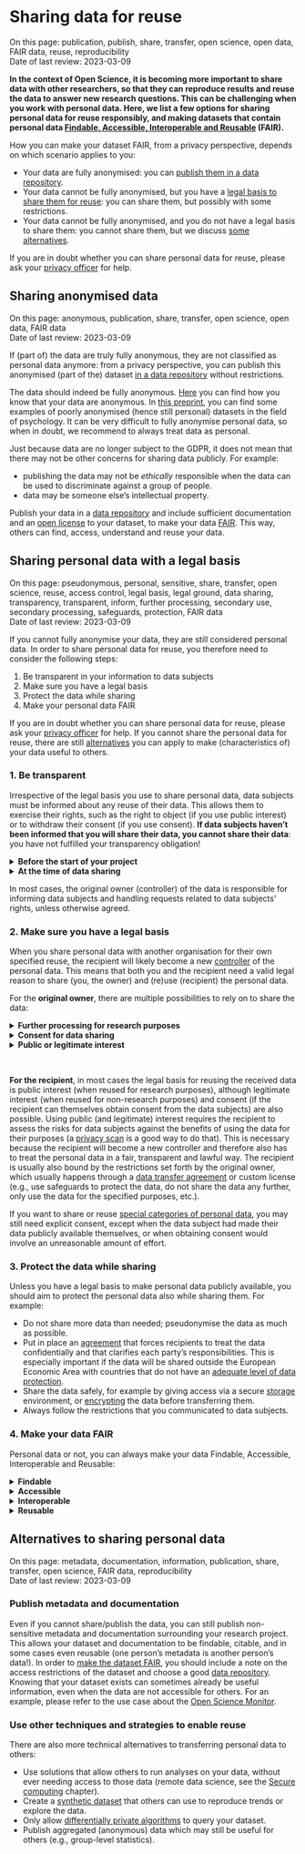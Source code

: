 # Sharing data for reuse {#data-sharing-reuse}

:::keywords
On this page: publication, publish, share, transfer, open science, open data,
FAIR data, reuse, reproducibility    
Date of last review: 2023-03-09
:::

**In the context of Open Science, it is becoming more important to share data with 
other researchers, so that they can reproduce results and reuse the data to 
answer new research questions. This can be challenging when you work with 
personal data. Here, we list a few options for sharing personal data for reuse 
responsibly, and making datasets that contain personal data 
[Findable, Accessible, Interoperable and Reusable](https://www.uu.nl/en/research/research-data-management/guides/how-to-make-your-data-fair){target="_blank"} 
(FAIR).**

How  you can make your dataset FAIR, from a privacy perspective, depends on 
which scenario applies to you:

- Your data are fully anonymised: you can 
[publish them in a data repository](#publish-anonymous-data).
- Your data cannot be fully anonymised, but you have a 
[legal basis to share them for reuse](#share-reuse-legal-basis): you can share 
them, but possibly with some restrictions.
- Your data cannot be fully anonymised, and you do not have a legal basis to 
share them: you cannot share them, but we discuss 
[some alternatives](#sharing-reuse-alternatives). 

If you are in doubt whether you can share personal data for reuse, please ask 
your [privacy officer](#support) for help. 

## Sharing anonymised data {#publish-anonymous-data}

:::keywords
On this page: anonymous, publication, share, transfer, open science, open data,
FAIR data    
Date of last review: 2023-03-09
:::

If (part of) the data are truly fully anonymous, they are not classified as 
personal data anymore: from a privacy perspective, you can publish this 
anonymised (part of the) dataset 
[in a data repository](https://www.uu.nl/en/research/research-data-management/guides/publishing-and-sharing-data){target="_blank"} 
without restrictions. 

:::warning
The data should indeed be fully anonymous. 
[Here](#pseudonymisation-anonymisation) you can find how you know that your data 
are anonymous. In 
[this preprint](https://doi.org/10.31234/osf.io/ybzu9){target="_blank"}, you 
can find some examples of poorly anonymised (hence still personal) datasets in 
the field of psychology. It can be very difficult to fully anonymise personal 
data, so when in doubt, we recommend to always treat data as personal.
:::

:::warning
Just because data are no longer subject to the GDPR, it does not mean that there 
may not be other concerns for sharing data publicly. For example:

- publishing the data may not be *ethically* responsible when the data can be 
used to discriminate against a group of people.
- data may be someone else’s intellectual property.
:::

:::fyi
Publish your data in a 
[data repository](https://tools.uu.nl/repository-decision-tool/){target="_blank"} 
and include sufficient documentation  and an 
[open license](https://www.uu.nl/en/research/research-data-management/guides/publishing-and-sharing-data){target="_blank"} 
to your dataset, to make your data 
[FAIR](https://www.uu.nl/en/research/research-data-management/guides/how-to-make-your-data-fair){target="_blank"}. 
This way, others can find, access, understand and reuse your data.
:::

## Sharing personal data with a legal basis {#share-reuse-legal-basis}

:::keywords
On this page: pseudonymous, personal, sensitive, share, transfer, open science,
reuse, access control, legal basis, legal ground, data sharing, transparency,
transparent, inform, further processing, secondary use, secondary processing,
safeguards, protection, FAIR data    
Date of last review: 2023-03-09
:::

If you cannot fully anonymise your data, they are still considered personal data. 
In order to share personal data for reuse, you therefore need to consider the 
following steps:

1. Be transparent in your information to data subjects
2. Make sure you have a legal basis
3. Protect the data while sharing
4. Make your personal data FAIR

If you are in doubt whether you can share personal data for reuse, please ask 
your [privacy officer](#support) for help. If you cannot share the personal data 
for reuse, there are still [alternatives](#sharing-reuse-alternatives) you can 
apply to make (characteristics of) your data useful to others.

### 1. Be transparent {#transparent-reuse}

Irrespective of the legal basis you use to share personal data, data subjects 
must be informed about any reuse of their data. This allows them to exercise 
their rights, such as the right to object (if you use public interest) or to 
withdraw their consent (if you use consent). **If data subjects haven’t been 
informed that you will share their data, you cannot share their data**: you have 
not fulfilled your transparency obligation! 

<details><summary><b>Before the start of your project</b></summary>
  <div><p>Include the intention of sharing data in your 
  [information to data subjects](#privacy-notices), how you plan to keep them 
  informed, and how they can exercise [their rights](#data-subject-rights). 
  Avoid language that precludes sharing, such as "your data will remain strictly 
  confidential", and "your data will only be shared with members of the research 
  team".</p>
  <p>If it is not possible to identify the specific data subject that objected or 
  withdrew consent within the dataset, without additional information provided 
  by the data subject themselves, data subjects can simply not exercise those 
  rights anymore. Let data subjects know about this!</p>
  </div>
</details>
<details><summary><b>At the time of data sharing</b></summary>
  <div><p>If you can still identify the data subjects in your dataset at the time 
  of data sharing (e.g., if you still have a keyfile and/or contact information), 
  inform the data subjects specifically about the data sharing process, using 
  appropriate channels such as email 
  ([art. 12](https://gdpr-info.eu/art-12-gdpr/){target="_blank"}, 
  [art. 14](https://gdpr-info.eu/art-14-gdpr/){target="_blank"}): which data are 
  shared, with whom exactly, for which purposes, under which restrictions, and 
  how can data subjects object or withdraw consent?</p>
  <p>If you cannot identify data subjects in the dataset at the time of data sharing 
  (e.g., there is no keyfile/contact information anymore, but the data are not 
  anonymous), inform them indirectly on how their data are being (re)used and 
  if/how they can exercise their rights, via channels that are easily accessible, 
  for example through a project website, newsletter, mailing list, etc.</p>
  </div>
</details>
  
In most cases, the original owner (controller) of the data is responsible for 
informing data subjects and handling requests related to data subjects’ rights, 
unless otherwise agreed.

### 2. Make sure you have a legal basis {#legal-basis-reuse}

When you share personal data with another organisation for their own specified 
reuse, the recipient will likely become a new [controller](#definitions) of the 
personal data. This means that both you and the recipient need a valid legal 
reason to share (you, the owner) and (re)use (recipient) the personal data.

For the **original owner**, there are multiple possibilities to rely on to share 
the data:

<details><summary><b>Further processing for research purposes</b></summary>
  <div>This is a derogation in the GDPR that enables personal data to be further 
  processed (e.g., shared) for *research purposes*, without requiring a new legal 
  basis, as long as sufficient safeguards are in place to protect the data 
  (e.g., pseudonymisation, access control, data transfer agreement, etc, 
  [art. 5(1)(b)](https://gdpr-info.eu/art-5-gdpr/){target="_blank"}, 
  [art. 89](https://gdpr-info.eu/art-89-gdpr/){target="_blank"}). If the data 
  are not shared for research purposes, then this derogation does not apply. 
  **Note**: There is ongoing discussion whether you can rely on this 
  derogation if you used consent to collect the data: sharing that falls 
  outside of the scope of the original consent, may not meet the 
  [specificity criterium](#consent-requirements) and may not be 
  [fair](#lawful-fair-and-transparent) to data subjects. You can rely on it, 
  however, if you used another legal basis to collect the data (e.g., public 
  interest, legitimate interest).
  </div>
</details>
<details><summary><b>Consent for data sharing</b></summary>
  <div>This entails asking explicit consent to share data with others for reuse 
  for specified purposes, before you collect the data. In 
  [this guide](https://www.uu.nl/en/research/research-data-management/guides/informed-consent-for-data-sharing){target="_blank"} 
  you can find more information about that.
  <ul>
    <li>An advantage of this approach is that it gives data subjects a lot of 
    control, and reuse does not have to be limited to scientific research only 
    (as it is with further processing).</li>
    <li>A limitation of this approach is that consent has to be specific in 
    order to be valid. Thus, consent for data sharing is only legitimate when 
    you *additionally* inform data subjects about the *specific* sharing right 
    before you share the data (e.g., with whom specifically will the data be 
    shared and why?), so that data subjects can still withdraw their data sharing 
    consent.</li>
  </ul>
  </div>
</details>
<details><summary><b>Public or legitimate interest</b></summary>
  <div>Public or legitimate interest could in principle also be used as a legal 
  bases to share personal data, when sharing the data is necessary and 
  proportional and it does not override the interests of the data subjects 
  (a [privacy scan](#privacy-scan) is a good way to assess that).
  </div>
</details>
  
<br>
  
**For the recipient**, in most cases the legal basis for reusing the received 
data is public interest (when reused for research purposes), although 
legitimate interest (when reused for non-research purposes) and consent (if the 
recipient can themselves obtain consent from the data subjects) are also 
possible. Using public (and legitimate) interest requires the recipient to 
assess the risks for data subjects against the benefits of using the data for 
their purposes (a [privacy scan](#privacy-scan) is a good way to do that). This 
is necessary because the recipient will become a new controller and therefore 
also has to treat the personal data in a fair, transparent and lawful way. The 
recipient is usually also bound by the restrictions set forth by the original 
owner, which usually happens through a 
[data transfer agreement](#data-transfer-agreement) or custom license (e.g., use 
safeguards to protect the data, do not share the data any further, only use the 
data for the specified purposes, etc.).

:::warning
If you want to share or reuse 
[special categories of personal data](#special-types-personal-data), you may 
still need explicit consent, except when the data subject had made their data 
publicly available themselves, or when obtaining consent would involve an 
unreasonable amount of effort.
:::

### 3. Protect the data while sharing {#protect-sharing-reuse}

Unless you have a legal basis to make personal data publicly available, you 
should aim to protect the personal data also while sharing them. For example:

- Do not share more data than needed; pseudonymise the data as much as possible.
- Put in place an [agreement](#agreements) that forces recipients to treat the 
data confidentially and that clarifies each party’s responsibilities. This is 
especially important if the data will be shared outside the European Economic Area
with countries that do not have an 
[adequate level of data protection](https://ec.europa.eu/info/law/law-topic/data-protection/international-dimension-data-protection/adequacy-decisions_en){target="_blank"}.
- Share the data safely, for example by giving access via a secure 
[storage](#data-storage) environment, or [encrypting](#encryption) the data 
before transferring them.
- Always follow the restrictions that you communicated to data subjects.

### 4. Make your data FAIR {#fair-personal-data}

Personal data or not, you can always make your data Findable, Accessible, 
Interoperable and Reusable:

<details><summary><b>Findable</b></summary>
  <div>Publish your metadata and documentation in a 
  [data repository](https://tools.uu.nl/repository-decision-tool/){target="_blank"} 
  that assigns a persistent identifier to the dataset. Depending on your 
  situation, you may be able to deposit the data there as well (under restricted 
  access).
  </div>
</details>
<details><summary><b>Accessible</b></summary>
  <div>Clearly specify if and how others can access your dataset and make that 
  information publicly available. Some studies have set up a data access 
  protocol in which this is made clear (e.g., data are accessible after signing 
  an agreement, writing a research proposal, helping to collect new data, etc.). 
  You can find an 
  [example here](https://www.uu.nl/sites/default/files/DataAccessProtocol_YOUth_220627.pdf){target="_blank"}.
  </div>
</details>
<details><summary><b>Interoperable</b></summary>
  <div>Structure and document your data so that they are easily understandable 
  for humans and machines (see our 
  [FAIR guide](https://www.uu.nl/en/research/research-data-management/guides/how-to-make-your-data-fair){target="_blank"}).
  </div>
</details>
<details><summary><b>Reusable</b></summary>
  <div>If you only deposited metadata and documentation, add an 
  [open license](https://www.uu.nl/en/research/research-data-management/guides/publishing-and-sharing-data){target="_blank"} 
  to the dataset (e.g., CC0 or CC BY 4.0). If you deposited the personal data 
  in the data repository as well, there will usually be custom terms of use 
  such as the data access protocol mentioned under Accessible.
  </div>
</details>

## Alternatives to sharing personal data {#sharing-reuse-alternatives}

:::keywords
On this page: metadata, documentation, information, publication, share, transfer, 
open science, FAIR data, reproducibility    
Date of last review: 2023-03-09
:::

### Publish metadata and documentation {#publish-metadata}

Even if you cannot share/publish the data, you can still publish non-sensitive 
metadata and documentation surrounding your research project. This allows your 
dataset and documentation to be findable, citable, and in some cases even 
reusable (one person’s metadata is another person’s data!). In order to 
[make the dataset FAIR](https://www.uu.nl/en/research/research-data-management/guides/how-to-make-your-data-fair){target="_blank"}, 
you should include a note on the access restrictions of the dataset and choose 
a good [data repository](https://tools.uu.nl/repository-decision-tool/){target="_blank"}. 
Knowing that your dataset exists can sometimes already be useful information, 
even when the data are not accessible for others. For an example, please refer to 
the use case about the [Open Science Monitor](#open-science-questionnaire).

### Use other techniques and strategies to enable reuse {#reuse-strategies}

There are also more technical alternatives to transferring personal data to others:

- Use solutions that allow others to run analyses on your data, without ever 
needing access to those data (remote data science, see the 
[Secure computing](#secure-computation) chapter).
- Create a [synthetic dataset](#synthetic-data) that others can use to reproduce 
trends or explore the data.
- Only allow [differentially private algorithms](#differential-privacy) to query 
your dataset.
- Publish aggregated (anonymous) data which may still be useful for others 
(e.g., group-level statistics).